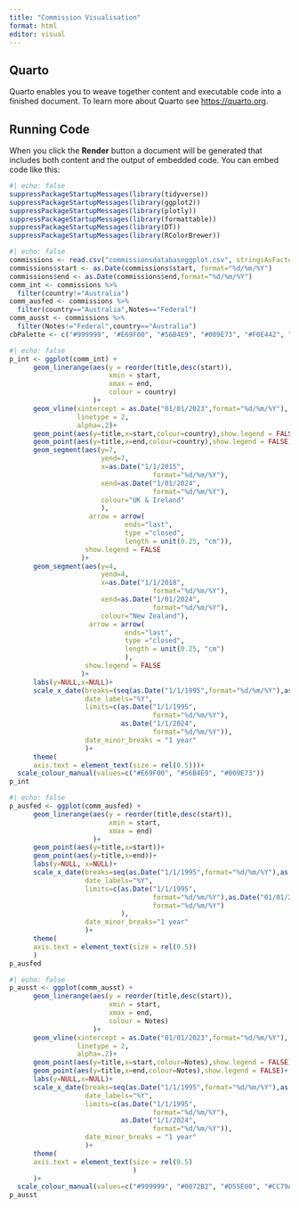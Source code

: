 ```yaml
---
title: "Commission Visualisation"
format: html
editor: visual
---
```


## Quarto

Quarto enables you to weave together content and executable code into a finished document. To learn more about Quarto see <https://quarto.org>.

## Running Code

When you click the **Render** button a document will be generated that includes both content and the output of embedded code. You can embed code like this:

```r
#| echo: false
suppressPackageStartupMessages(library(tidyverse))
suppressPackageStartupMessages(library(ggplot2))
suppressPackageStartupMessages(library(plotly))
suppressPackageStartupMessages(library(formattable))
suppressPackageStartupMessages(library(DT))
suppressPackageStartupMessages(library(RColorBrewer))
```

```r
#| echo: false
commissions <- read.csv("commissionsdatabaseggplot.csv", stringsAsFactors = F)
commissions$start <- as.Date(commissions$start, format="%d/%m/%Y")
commissions$end <- as.Date(commissions$end,format="%d/%m/%Y")
comm_int <- commissions %>%
  filter(country!="Australia")
comm_ausfed <- commissions %>%
  filter(country=="Australia",Notes=="Federal")
comm_ausst <- commissions %>%
  filter(Notes!="Federal",country=="Australia")
cbPalette <- c("#999999", "#E69F00", "#56B4E9", "#009E73", "#F0E442", "#0072B2", "#D55E00", "#CC79A7")
```

```r
#| echo: false
p_int <- ggplot(comm_int) +
      geom_linerange(aes(y = reorder(title,desc(start)), 
                         xmin = start,
                         xmax = end,
                         colour = country)
                     )+
      geom_vline(xintercept = as.Date("01/01/2023",format="%d/%m/%Y"),
                 linetype = 2,
                 alpha=.2)+
      geom_point(aes(y=title,x=start,colour=country),show.legend = FALSE)+
      geom_point(aes(y=title,x=end,colour=country),show.legend = FALSE)+
      geom_segment(aes(y=7,
                       yend=7,
                       x=as.Date("1/1/2015",
                                    format="%d/%m/%Y"),
                       xend=as.Date("1/01/2024",
                                    format="%d/%m/%Y"),
                       colour="UK & Ireland"
                       ),
                    arrow = arrow(
                             ends="last",
                             type ="closed",
                             length = unit(0.25, "cm")),
                   show.legend = FALSE
                  )+
      geom_segment(aes(y=4,
                       yend=4,
                       x=as.Date("1/1/2018",
                                    format="%d/%m/%Y"),
                       xend=as.Date("1/01/2024",
                                    format="%d/%m/%Y"),
                       colour="New Zealand"),
                    arrow = arrow(
                             ends="last",
                             type ="closed",
                             length = unit(0.25, "cm")
                             ),
                   show.legend = FALSE
                  )+
      labs(y=NULL,x=NULL)+
      scale_x_date(breaks=(seq(as.Date("1/1/1995",format="%d/%m/%Y"),as.Date("1/1/2025",format="%d/%m/%Y"), by="5 years")),
                   date_labels="%Y",
                   limits=c(as.Date("1/1/1995",
                                    format="%d/%m/%Y"),
                            as.Date("1/1/2024",
                                    format="%d/%m/%Y")),
                   date_minor_breaks = "1 year"
                   )+
      theme(
      axis.text = element_text(size = rel(0.5)))+
  scale_colour_manual(values=c("#E69F00", "#56B4E9", "#009E73"))
p_int

```

```r
#| echo: false
p_ausfed <- ggplot(comm_ausfed) +
      geom_linerange(aes(y = reorder(title,desc(start)), 
                         xmin = start,
                         xmax = end)
                     )+
      geom_point(aes(y=title,x=start))+
      geom_point(aes(y=title,x=end))+
      labs(y=NULL, x=NULL)+
      scale_x_date(breaks=seq(as.Date("1/1/1995",format="%d/%m/%Y"),as.Date("1/1/2020",format="%d/%m/%Y"), by="5 years"),
                   date_labels="%Y",
                   limits=c(as.Date("1/1/1995",
                                    format="%d/%m/%Y"),as.Date("01/01/2019",
                                    format="%d/%m/%Y")
                            ),
                   date_minor_breaks="1 year"
                   )+
      theme(
      axis.text = element_text(size = rel(0.5))
      )
p_ausfed
```

```r
#| echo: false
p_ausst <- ggplot(comm_ausst) +
      geom_linerange(aes(y = reorder(title,desc(start)), 
                         xmin = start,
                         xmax = end,
                         colour = Notes)
                     )+
      geom_vline(xintercept = as.Date("01/01/2023",format="%d/%m/%Y"),
                 linetype = 2,
                 alpha=.2)+
      geom_point(aes(y=title,x=start,colour=Notes),show.legend = FALSE)+
      geom_point(aes(y=title,x=end,colour=Notes),show.legend = FALSE)+
      labs(y=NULL,x=NULL)+
      scale_x_date(breaks=seq(as.Date("1/1/1995",format="%d/%m/%Y"),as.Date("1/1/2025",format="%d/%m/%Y"), by="5 years"),
                   date_labels="%Y",
                   limits=c(as.Date("1/1/1995",
                                    format="%d/%m/%Y"),
                            as.Date("1/1/2024",
                                    format="%d/%m/%Y")),
                   date_minor_breaks = "1 year"
                   )+
      theme(
      axis.text = element_text(size = rel(0.5)
                               )
      )+
  scale_colour_manual(values=c("#999999", "#0072B2", "#D55E00", "#CC79A7"))
p_ausst
```

